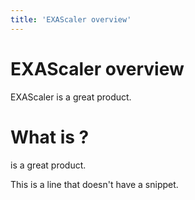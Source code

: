 ```yaml
---
title: 'EXAScaler overview'
---
```



# EXAScaler overview

EXAScaler is a great product.

# What is <ProductName/>?

<ProductName/> is a great product.

<ProductName/>

This is a line that doesn't have a snippet.